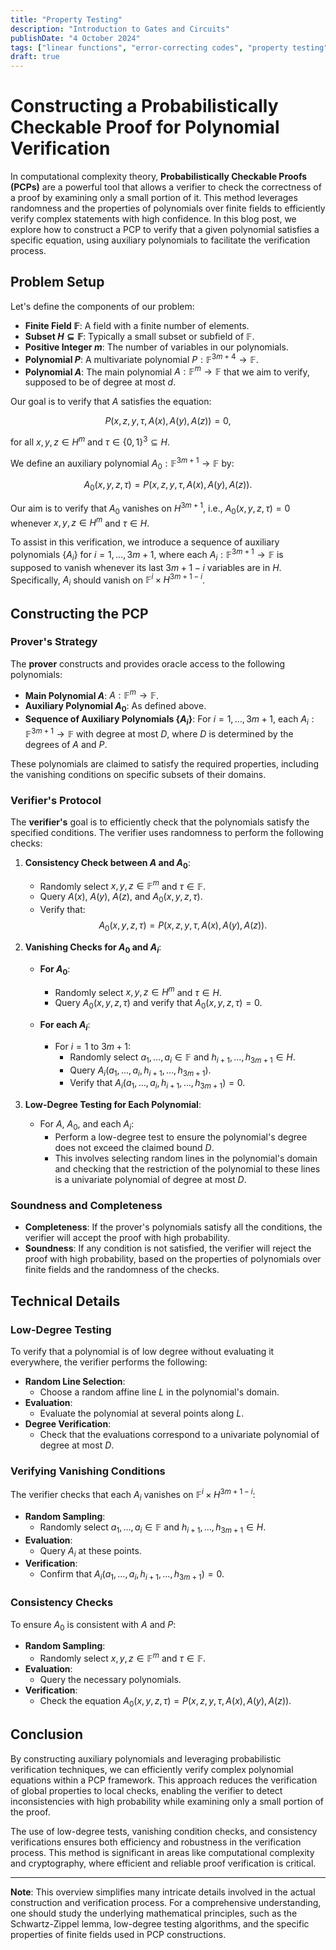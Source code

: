 ```yaml
---
title: "Property Testing"
description: "Introduction to Gates and Circuits"
publishDate: "4 October 2024"
tags: ["linear functions", "error-correcting codes", "property testing", "PCP"]
draft: true
---
```


# Constructing a Probabilistically Checkable Proof for Polynomial Verification

In computational complexity theory, **Probabilistically Checkable Proofs (PCPs)** are a powerful tool that allows a verifier to check the correctness of a proof by examining only a small portion of it. This method leverages randomness and the properties of polynomials over finite fields to efficiently verify complex statements with high confidence. In this blog post, we explore how to construct a PCP to verify that a given polynomial satisfies a specific equation, using auxiliary polynomials to facilitate the verification process.

## Problem Setup

Let's define the components of our problem:

- **Finite Field $\mathbb{F}$**: A field with a finite number of elements.
- **Subset $H \subseteq \mathbb{F}$**: Typically a small subset or subfield of $\mathbb{F}$.
- **Positive Integer $m$**: The number of variables in our polynomials.
- **Polynomial $P$**: A multivariate polynomial $P: \mathbb{F}^{3m+4} \to \mathbb{F}$.
- **Polynomial $A$**: The main polynomial $A: \mathbb{F}^m \to \mathbb{F}$ that we aim to verify, supposed to be of degree at most $d$.

Our goal is to verify that $A$ satisfies the equation:

$$
P\big(x, z, y, \tau, A(x), A(y), A(z)\big) = 0,
$$

for all $x, y, z \in H^m$ and $\tau \in \{0,1\}^3 \subseteq H$.

We define an auxiliary polynomial $A_0: \mathbb{F}^{3m+1} \rightarrow \mathbb{F}$ by:

$$
A_0(x, y, z, \tau) = P\big(x, z, y, \tau, A(x), A(y), A(z)\big).
$$

Our aim is to verify that $A_0$ vanishes on $H^{3m+1}$, i.e., $A_0(x, y, z, \tau) = 0$ whenever $x, y, z \in H^m$ and $\tau \in H$.

To assist in this verification, we introduce a sequence of auxiliary polynomials $\{A_i\}$ for $i = 1, \ldots, 3m+1$, where each $A_i: \mathbb{F}^{3m+1} \to \mathbb{F}$ is supposed to vanish whenever its last $3m+1 - i$ variables are in $H$. Specifically, $A_i$ should vanish on $\mathbb{F}^i \times H^{3m+1 - i}$.

## Constructing the PCP

### Prover's Strategy

The **prover** constructs and provides oracle access to the following polynomials:

- **Main Polynomial $A$**: $A: \mathbb{F}^m \to \mathbb{F}$.
- **Auxiliary Polynomial $A_0$**: As defined above.
- **Sequence of Auxiliary Polynomials $\{A_i\}$**: For $i = 1, \ldots, 3m+1$, each $A_i: \mathbb{F}^{3m+1} \to \mathbb{F}$ with degree at most $D$, where $D$ is determined by the degrees of $A$ and $P$.

These polynomials are claimed to satisfy the required properties, including the vanishing conditions on specific subsets of their domains.

### Verifier's Protocol

The **verifier's** goal is to efficiently check that the polynomials satisfy the specified conditions. The verifier uses randomness to perform the following checks:

1. **Consistency Check between $A$ and $A_0$**:

   - Randomly select $x, y, z \in \mathbb{F}^m$ and $\tau \in \mathbb{F}$.
   - Query $A(x)$, $A(y)$, $A(z)$, and $A_0(x, y, z, \tau)$.
   - Verify that:
     $$
     A_0(x, y, z, \tau) = P\big(x, z, y, \tau, A(x), A(y), A(z)\big).
     $$

2. **Vanishing Checks for $A_0$ and $A_i$**:

   - **For $A_0$**:
     - Randomly select $x, y, z \in H^m$ and $\tau \in H$.
     - Query $A_0(x, y, z, \tau)$ and verify that $A_0(x, y, z, \tau) = 0$.

   - **For each $A_i$**:
     - For $i = 1$ to $3m+1$:
       - Randomly select $a_1, \ldots, a_i \in \mathbb{F}$ and $h_{i+1}, \ldots, h_{3m+1} \in H$.
       - Query $A_i(a_1, \ldots, a_i, h_{i+1}, \ldots, h_{3m+1})$.
       - Verify that $A_i(a_1, \ldots, a_i, h_{i+1}, \ldots, h_{3m+1}) = 0$.

3. **Low-Degree Testing for Each Polynomial**:

   - For $A$, $A_0$, and each $A_i$:
     - Perform a low-degree test to ensure the polynomial's degree does not exceed the claimed bound $D$.
     - This involves selecting random lines in the polynomial's domain and checking that the restriction of the polynomial to these lines is a univariate polynomial of degree at most $D$.

### Soundness and Completeness

- **Completeness**: If the prover's polynomials satisfy all the conditions, the verifier will accept the proof with high probability.
- **Soundness**: If any condition is not satisfied, the verifier will reject the proof with high probability, based on the properties of polynomials over finite fields and the randomness of the checks.

## Technical Details

### Low-Degree Testing

To verify that a polynomial is of low degree without evaluating it everywhere, the verifier performs the following:

- **Random Line Selection**:
  - Choose a random affine line $L$ in the polynomial's domain.
- **Evaluation**:
  - Evaluate the polynomial at several points along $L$.
- **Degree Verification**:
  - Check that the evaluations correspond to a univariate polynomial of degree at most $D$.

### Verifying Vanishing Conditions

The verifier checks that each $A_i$ vanishes on $\mathbb{F}^i \times H^{3m+1 - i}$:

- **Random Sampling**:
  - Randomly select $a_1, \ldots, a_i \in \mathbb{F}$ and $h_{i+1}, \ldots, h_{3m+1} \in H$.
- **Evaluation**:
  - Query $A_i$ at these points.
- **Verification**:
  - Confirm that $A_i(a_1, \ldots, a_i, h_{i+1}, \ldots, h_{3m+1}) = 0$.

### Consistency Checks

To ensure $A_0$ is consistent with $A$ and $P$:

- **Random Sampling**:
  - Randomly select $x, y, z \in \mathbb{F}^m$ and $\tau \in \mathbb{F}$.
- **Evaluation**:
  - Query the necessary polynomials.
- **Verification**:
  - Check the equation $A_0(x, y, z, \tau) = P\big(x, z, y, \tau, A(x), A(y), A(z)\big)$.

## Conclusion

By constructing auxiliary polynomials and leveraging probabilistic verification techniques, we can efficiently verify complex polynomial equations within a PCP framework. This approach reduces the verification of global properties to local checks, enabling the verifier to detect inconsistencies with high probability while examining only a small portion of the proof.

The use of low-degree tests, vanishing condition checks, and consistency verifications ensures both efficiency and robustness in the verification process. This method is significant in areas like computational complexity and cryptography, where efficient and reliable proof verification is critical.

---

**Note**: This overview simplifies many intricate details involved in the actual construction and verification process. For a comprehensive understanding, one should study the underlying mathematical principles, such as the Schwartz-Zippel lemma, low-degree testing algorithms, and the specific properties of finite fields used in PCP constructions.
